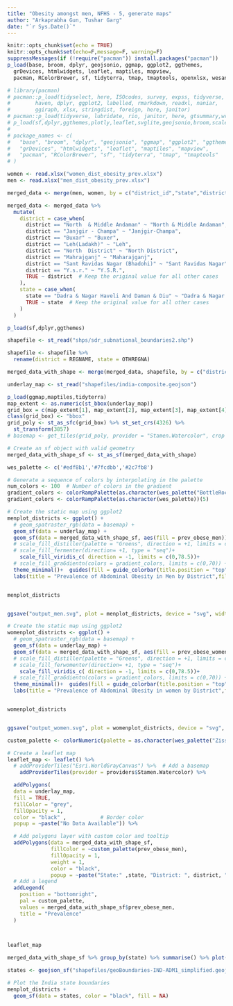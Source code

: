 ```yaml
---
title: "Obesity amongst men, NFHS - 5, generate maps"
author: "Arkaprabha Gun, Tushar Garg"
date: "`r Sys.Date()`"
---
```


```r
knitr::opts_chunk$set(echo = TRUE)
knitr::opts_chunk$set(echo=F,message=F, warning=F)
suppressMessages(if (!require("pacman")) install.packages("pacman"))
p_load(base, broom, dplyr, geojsonio, ggmap, ggplot2, ggthemes,
  grDevices, htmlwidgets, leaflet, maptiles, mapview,
  pacman, RColorBrewer, sf, tidyterra, tmap, tmaptools, openxlsx, wesanderson)

```



```r
# library(pacman)
# pacman::p_load(tidyselect, here, ISOcodes, survey, expss, tidyverse,
#        haven, dplyr, ggplot2, labelled, rmarkdown, readxl, naniar,
#        ggiraph, xlsx, stringdist, foreign, here, janitor)
# pacman::p_load(tidyverse, lubridate, rio, janitor, here, gtsummary,writexl,openxlsx, mapview)
# p_load(sf,dplyr,ggthemes,plotly,leaflet,svglite,geojsonio,broom,scales,ggpattern,maptools,htmlwidgets,wesanderson)
# 
# package_names <- c(
#   "base", "broom", "dplyr", "geojsonio", "ggmap", "ggplot2", "ggthemes",
#   "grDevices", "htmlwidgets", "leaflet", "maptiles", "mapview",
#   "pacman", "RColorBrewer", "sf", "tidyterra", "tmap", "tmaptools"
# )

```

```r
women <- read.xlsx("women_dist_obesity_prev.xlsx")
men <- read.xlsx("men_dist_obesity_prev.xlsx")
```


```r
merged_data <- merge(men, women, by = c("district_id","state","district"), suffixes = c("_men", "_women"))
```

```r
merged_data <- merged_data %>%
  mutate(
    district = case_when(
      district == "North  & Middle Andaman" ~ "North & Middle Andaman",
      district == "Janjgir - Champa" ~ "Janjgir-Champa",
      district == "Buxar" ~ "Buxer",
      district == "Leh(Ladakh)" ~ "Leh",
      district == "North  District" ~ "North District",
      district == "Mahrajganj" ~ "Maharajganj",
      district == "Sant Ravidas Nagar (Bhadohi)" ~ "Sant Ravidas Nagar",
      district == "Y.s.r." ~ "Y.S.R.",
      TRUE ~ district  # Keep the original value for all other cases
    ),
    state = case_when(
      state == "Dadra & Nagar Haveli And Daman & Diu" ~ "Dadra & Nagar Haveli & Daman & Diu",
      TRUE ~ state  # Keep the original value for all other cases
    )
  )
```


```r
p_load(sf,dplyr,ggthemes)

shapefile <- st_read("shps/sdr_subnational_boundaries2.shp")

```

```r
shapefile <- shapefile %>%
  rename(district = REGNAME, state = OTHREGNA)
```

```r
merged_data_with_shape <- merge(merged_data, shapefile, by = c("district","state"))

```


```r
underlay_map <- st_read("shapefiles/india-composite.geojson")
```
```r
p_load(ggmap,maptiles,tidyterra)
map_extent <- as.numeric(st_bbox(underlay_map))
grid_box = c(map_extent[1], map_extent[2], map_extent[3], map_extent[4])
class(grid_box) <- "bbox"
grid_poly <- st_as_sfc(grid_box) %>% st_set_crs(4326) %>%
  st_transform(3857)
# basemap <- get_tiles(grid_poly, provider = "Stamen.Watercolor", crop = TRUE)
```


```r
# Create an sf object with valid geometry
merged_data_with_shape_sf <- st_as_sf(merged_data_with_shape)

wes_palette <- c('#edf8b1','#7fcdbb','#2c7fb8')

# Generate a sequence of colors by interpolating in the palette
num_colors <- 100  # Number of colors in the gradient
gradient_colors <- colorRampPalette(as.character(wes_palette("BottleRocket2", type = "continuous",n  = 2)))(2)
gradient_colors <- colorRampPalette(as.character(wes_palette))(5)

# Create the static map using ggplot2
menplot_districts <- ggplot() + 
  # geom_spatraster_rgb(data = basemap) +
  geom_sf(data = underlay_map) +
  geom_sf(data = merged_data_with_shape_sf, aes(fill = prev_obese_men)) +
  # scale_fill_distiller(palette = "Greens", direction = +1, limits = c(0,max(merged_data_with_shape_sf$prev_obese_men)))+
  # scale_fill_fermenter(direction= +1, type = "seq")+
    scale_fill_viridis_c( direction = -1, limits = c(0,78.5))+
  # scale_fill_gra6dientn(colors = gradient_colors, limits = c(0,70)) +
  theme_minimal()+  guides(fill = guide_colorbar(title.position = "top", title.hjust = 0.5)) +
  labs(title = "Prevalence of Abdominal Obesity in Men by District",fill = "Prevalence in % age")


menplot_districts


ggsave("output_men.svg", plot = menplot_districts, device = "svg", width = 10, height = 8, units = "in")

```
```r
# Create the static map using ggplot2
womenplot_districts <- ggplot() + 
  # geom_spatraster_rgb(data = basemap) +
  geom_sf(data = underlay_map) +
  geom_sf(data = merged_data_with_shape_sf, aes(fill = prev_obese_women)) +
  # scale_fill_distiller(palette = "Greens", direction = +1, limits = c(0,max(merged_data_with_shape_sf$prev_obese_women)))+
  # scale_fill_ferwomenter(direction= +1, type = "seq")+
    scale_fill_viridis_c( direction = -1, limits = c(0,78.5))+
  # scale_fill_gra6dientn(colors = gradient_colors, limits = c(0,70)) +
  theme_minimal()+  guides(fill = guide_colorbar(title.position = "top", title.hjust = 0.5)) +
  labs(title = "Prevalence of Abdominal Obesity in women by District",fill = "Prevalence in % age")


womenplot_districts


ggsave("output_women.svg", plot = womenplot_districts, device = "svg", width = 10, height = 8, units = "in")
```



```r
custom_palette <- colorNumeric(palette = as.character(wes_palette("Zissou1",type = "continuous")), domain = merged_data_with_shape_sf$prev_obese_men,)

# Create a leaflet map
leaflet_map <- leaflet() %>%
  # addProviderTiles("Esri.WorldGrayCanvas") %>%  # Add a basemap
    addProviderTiles(provider = providers$Stamen.Watercolor) %>%

  addPolygons(
  data = underlay_map,
  fill = TRUE,
  fillColor = "grey",
  fillOpacity = 1,
  color = "black" ,           # Border color
  popup = ~paste("No Data Available")) %>% 

  # Add polygons layer with custom color and tooltip
  addPolygons(data = merged_data_with_shape_sf,
              fillColor = ~custom_palette(prev_obese_men),
              fillOpacity = 1,
              weight = 1,
              color = "black",
              popup = ~paste("State:" ,state, "District: ", district, "<br>Prevalence: ", prev_obese_men, "%" )) %>% 
  # Add a legend
  addLegend(
    position = "bottomright",
    pal = custom_palette,
    values = merged_data_with_shape_sf$prev_obese_men,
    title = "Prevalence"
  )
  


leaflet_map
```





```r
merged_data_with_shape_sf %>% group_by(state) %>% summarise() %>% plot()

```

```r

states <- geojson_sf("shapefiles/geoBoundaries-IND-ADM1_simplified.geojson")

# Plot the India state boundaries
menplot_districts + 
  geom_sf(data = states, color = "black", fill = NA) 
```
